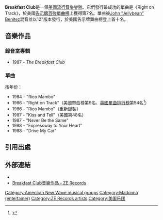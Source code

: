 {{艺人
| 姓名 = Breakfast Club
| 图片 =
| 图片尺寸 = 
| 图片简介 = 
| 类型 = 组合
| 出身地 = {{USA}}[[紐約市|紐約]]
| 音乐类型 = [[New_Wave_music|New Wave]]<br>[[Dance_music|Dance]]<br>[[Synthpop|Synthpop]]
| 活跃年代 = 1979年－1988年
| 唱片公司 = [[ZE_Records|ZE]]、[[MCA_Records|MCA]]
| 相关团体 =
| 网站 =
| 现任成员 = 
| 过往成员 = [[Dan_Gilroy|Dan Gilroy]]<br />Ed Gilroy<br />Gary Burke<br />[[Stephen_Bray|Stephen Bray]]<br />Paul Kauk<br />Hannah Watkins<br />Megan Watkins<br />Alex Potts<br />Austin Phillips<br />[[Randy_Jackson|Randy Jackson]]<br />[[Madonna_(entertainer)|Madonna]]<br />[[E._Doctor_Smith|E. Doctor Smith]]<br />Angie Smit
}}

'''Breakfast Club'''是一個[[美國|美國]][[流行音樂|流行音樂]][[流行樂隊|樂隊]]。它們發行最成功的單曲是《Right on Track》，於美國[[告示牌百強單曲榜|告示牌百強單曲榜]]上獲得第7名。單曲被[[John_Benitez|John "Jellybean" Benitez]]混音並以12"版本發行，於美國告示牌舞曲榜登上首十名。

==音樂作品==

===錄音室專輯===
*1987 - ''The Breakfast Club''

===單曲===
按年份：
*1984 - "Rico Mambo"
*1986 - "Right on Track"（美國單曲榜第9名、[[英國單曲排行榜|英國單曲排行榜]]第54名<ref name="British Hit Singles & Albums">{{cite book
| first= David
| last= Roberts
| year= 2006
| title= British Hit Singles & Albums
| edition= 19th
| publisher= Guinness World Records Limited
| location= London
| isbn= 1-904994-10-5
| page= 77}}</ref>）
*1986 - "Rico Mambo"（重新錄製）
*1987 - "Kiss and Tell"（美國第48名）
*1987 - "Never Be the Same"
*1988 - "Expressway to Your Heart"
*1988 - "Drive My Car"

==引用出處==
{{Reflist}}

==外部連結==
*{{Allmusic|id=p37580|pure_url=no|label=Breakfast Club}}
*[https://web.archive.org/web/20120325030006/http://www.zerecords.com/2010/artists_discography.php?id=81 Breakfast Club音樂作品 - ZE Records]

{{Authority control}}
{{Music-stub}}

{{瑪丹娜}}

{{DEFAULTSORT:Breakfast Club}}
[[Category:American_New_Wave_musical_groups|Category:American New Wave musical groups]]
[[Category:Madonna_(entertainer)|Category:Madonna (entertainer)]]
[[Category:ZE_Records_artists|Category:ZE Records artists]]
[[Category:美国乐团|Category:美国乐团]]